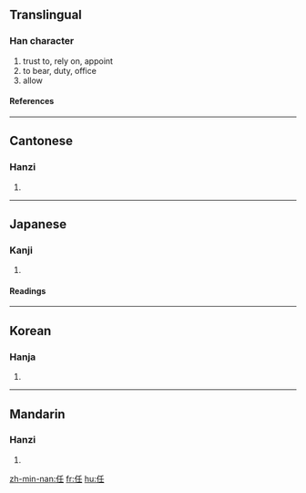==Translingual==
===Han character===
{{Han char|rn=9|rad=人|as=04|sn=6|four=2221<sub>4</sub>|canj=人竹土 (OHG)}}
# trust to, rely on, appoint
# to bear, duty, office
# allow
====References====
{{Han ref|kx=0094.240|dkj=00416|dj=0200.150|hdz=10122.060|uh=4EFB|ud=20219|bh=A5F4|bd=42484}}
----
==Cantonese==
===Hanzi===
{{yue-hanzi|jyut=|y=yam6}}
# {{defn|Cantonese}}
----
==Japanese==
===Kanji===
{{ja-kanji|grade=5|rs=人04}}
# {{defn|Japanese}}
====Readings====
{{ja-readings|on=[[にん]] (nin), [[にむ]] (nimu), [[じん]] (jin), [[じむ]] (jimu)|kun=[[まかせる]] (makaseru), [[になう]] (ninau), [[たえる]] (taeru)}}
----
==Korean==
===Hanja===
{{ko-hanja|hangeul=임|rv=im|mr=im}}
# {{defn|Korean}}
----
==Mandarin==
===Hanzi===
{{cmn-hanzi|pin=[[rèn]] (ren4)|wg=jen<sup>4</sup>}}
# {{defn|Mandarin}}

[[zh-min-nan:任]]
[[fr:任]]
[[hu:任]]